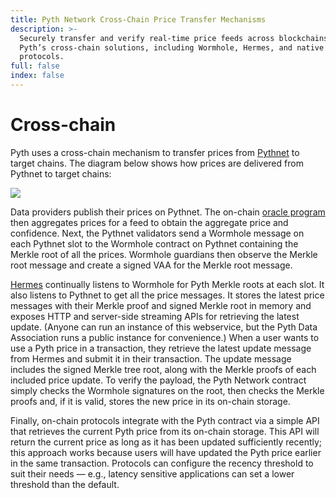 ```yaml
---
title: Pyth Network Cross-Chain Price Transfer Mechanisms
description: >-
  Securely transfer and verify real-time price feeds across blockchains with
  Pyth’s cross-chain solutions, including Wormhole, Hermes, and native on-chain
  protocols.
full: false
index: false
---
```

# Cross-chain

Pyth uses a cross-chain mechanism to transfer prices from [Pythnet](pythnet.md) to target chains. The diagram below
shows how prices are delivered from Pythnet to target chains:

![](../../../images/Pull-Architecture-Hermes.png)

Data providers publish their prices on Pythnet. The on-chain [oracle program](oracle-program.md) then aggregates prices
for a feed to obtain the aggregate price and confidence. Next, the Pythnet validators send a Wormhole message on each
Pythnet slot to the Wormhole contract on Pythnet containing the Merkle root of all the prices. Wormhole guardians
then observe the Merkle root message and create a signed VAA for the Merkle root message.

[Hermes](./hermes) continually listens to Wormhole for Pyth Merkle roots at each slot. It also
listens to Pythnet to get all the price messages. It stores the latest price messages with their Merkle proof and signed
Merkle root in memory and exposes HTTP and server-side streaming APIs for retrieving the latest update. (Anyone can run an instance
of this webservice, but the Pyth Data Association runs a public instance for convenience.) When a user wants to use a
Pyth price in a transaction, they retrieve the latest update message from Hermes and submit it in their transaction. The
update message includes the signed Merkle tree root, along with the Merkle proofs of each included price update. To
verify the payload, the Pyth Network contract simply checks the Wormhole signatures on the root, then checks the Merkle
proofs and, if it is valid, stores the new price in its on-chain storage.

Finally, on-chain protocols integrate with the Pyth contract via a simple API that retrieves the current Pyth price from
its on-chain storage. This API will return the current price as long as it has been updated sufficiently recently; this
approach works because users will have updated the Pyth price earlier in the same transaction. Protocols can configure
the recency threshold to suit their needs — e.g., latency sensitive applications can set a lower threshold than the
default.
